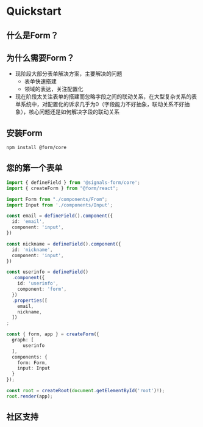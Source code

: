 # Quickstart

## 什么是Form？

## 为什么需要Form？

- 现阶段大部分表单解决方案，主要解决的问题
  - 表单快速搭建
  - 领域的表达，关注配置化
- 现在阶段太关注表单的搭建而忽略字段之间的联动关系，在大型复杂关系的表单系统中，对配置化的诉求几乎为0（字段能力不好抽象，联动关系不好抽象），核心问题还是如何解决字段的联动关系

## 安装Form

```bash
npm install @form/core
```

## 您的第一个表单

```typescript
import { defineField } from '@signals-form/core';
import { createForm } from "@form/react";

import Form from "./components/From";
import Input from './components/Input';

const email = defineField().component({
  id: 'email',
  component: 'input',
})

const nickname = defineField().component({
  id: 'nickname',
  component: 'input',
})

const userinfo = defineField()
  .component({
    id: 'userinfo',
    component: 'form',
  })
  .properties([
    email,
    nickname,
  ])
;

const { form, app } = createForm({
  graph: [
      userinfo
  ],
  components: {
    form: Form,
    input: Input
  }
});

const root = createRoot(document.getElementById('root')!);
root.render(app);
```

## 社区支持
